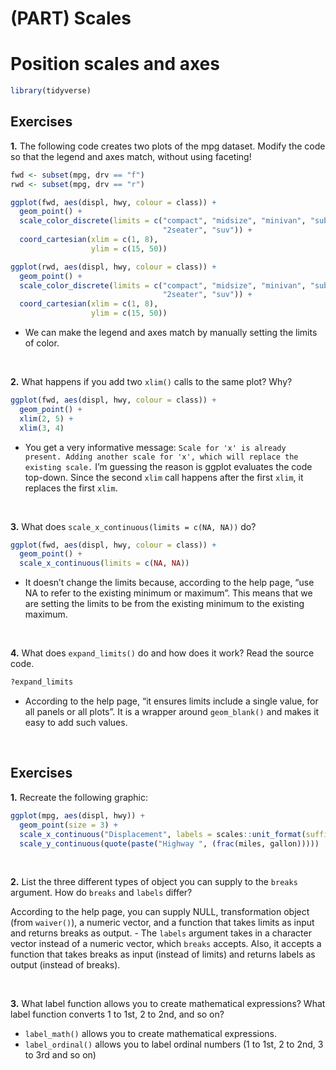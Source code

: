 # (PART) Scales {-} 


# Position scales and axes


```r
library(tidyverse)
```

## Exercises

**1.** The following code creates two plots of the mpg dataset. Modify the code so that the legend and axes match, without using faceting!

```r
fwd <- subset(mpg, drv == "f")
rwd <- subset(mpg, drv == "r")

ggplot(fwd, aes(displ, hwy, colour = class)) +
  geom_point() +
  scale_color_discrete(limits = c("compact", "midsize", "minivan", "subcompact",
                                  "2seater", "suv")) +
  coord_cartesian(xlim = c(1, 8),
                  ylim = c(15, 50))

ggplot(rwd, aes(displ, hwy, colour = class)) + 
  geom_point() +
  scale_color_discrete(limits = c("compact", "midsize", "minivan", "subcompact",
                                  "2seater", "suv")) +
  coord_cartesian(xlim = c(1, 8),
                  ylim = c(15, 50))
```

- We can make the legend and axes match by manually setting the limits of color.

<br>

**2.** What happens if you add two `xlim()` calls to the same plot? Why?

```r
ggplot(fwd, aes(displ, hwy, colour = class)) +
  geom_point() +
  xlim(2, 5) +
  xlim(3, 4)
```

- You get a very informative message: `Scale for 'x' is already present. Adding another scale for 'x', which will replace the existing scale.` I'm guessing the reason is ggplot evaluates the code top-down. Since the second `xlim` call happens after the first `xlim`, it replaces the first `xlim`.


<br>


**3.** What does `scale_x_continuous(limits = c(NA, NA))` do?

```r
ggplot(fwd, aes(displ, hwy, colour = class)) +
  geom_point() +
  scale_x_continuous(limits = c(NA, NA))
```

- It doesn't change the limits because, according to the help page, "use NA to refer to the existing minimum or maximum". This means that we are setting the limits to be from the existing minimum to the existing maximum.


<br>


**4.** What does `expand_limits()` do and how does it work?  Read the source code.

```r
?expand_limits
```

- According to the help page, "it ensures limits include a single value, for all panels or all plots". It is a wrapper around `geom_blank()` and makes it easy to add such values.



<br>


## Exercises

**1.** Recreate the following graphic:

```r
ggplot(mpg, aes(displ, hwy)) + 
  geom_point(size = 3) +  
  scale_x_continuous("Displacement", labels = scales::unit_format(suffix = "L")) + 
  scale_y_continuous(quote(paste("Highway ", (frac(miles, gallon))))) 
```


<br>

**2.** List the three different types of object you can supply to the `breaks` argument. How do `breaks` and `labels` differ?

According to the help page, you can supply NULL, transformation object (from `waiver()`), a numeric vector, and a function that takes limits as input and returns breaks as output.
- The `labels` argument takes in a character vector instead of a numeric vector, which `breaks` accepts. Also, it accepts a function that takes breaks as input (instead of limits) and returns labels as output (instead of breaks).


<br>

**3.** What label function allows you to create mathematical expressions? What label function converts 1 to 1st, 2 to 2nd, and so on?

- `label_math()` allows you to create mathematical expressions. 
- `label_ordinal()` allows you to label ordinal numbers (1 to 1st, 2 to 2nd, 3 to 3rd and so on)


